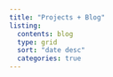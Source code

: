 ```yaml
---
title: "Projects + Blog"
listing: 
  contents: blog
  type: grid
  sort: "date desc"
  categories: true
---
```

